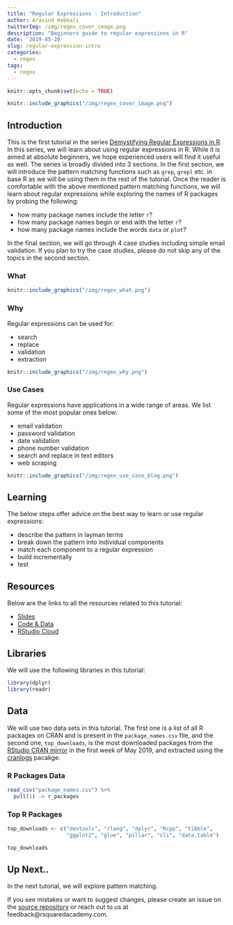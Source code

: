 ```yaml
---
title: "Regular Expressions - Introduction"
author: Aravind Hebbali
twitterImg: /img/regex_cover_image.png
description: "Beginners guide to regular expressions in R"
date: '2019-05-20'
slug: regular-expression-intro
categories:
  - regex
tags:
  - regex
---
```


```r
knitr::opts_chunk$set(echo = TRUE)
```

```r
knitr::include_graphics("/img/regex_cover_image.png")
```

## Introduction

This is the first tutorial in the series [Demystifying Regular Expressions in R](https://tutorials.rsquaredacademy.com/regex/index.html).
In this series, we will learn about using regular expressions in R. While it is 
aimed at absolute beginners, we hope experienced users will find it useful as 
well. The series is broadly divided into 3 sections. In the first section, we 
will introduce the pattern matching functions such as `grep`, `grepl` etc. in 
base R as we will be using them in the rest of the tutorial. Once the reader is 
comfortable with the above mentioned pattern matching functions, we will 
learn about regular expressions while exploring the names of R packages by 
probing the following:

- how many package names include the letter `r`?
- how many package names begin or end with the letter `r`?
- how many package names include the words `data` or `plot`?

In the final section, we will go through 4 case studies including simple email
validation. If you plan to try the case studies, please do not skip any of the
topics in the second section. 

### What

```r
knitr::include_graphics("/img/regex_what.png")
```

### Why

Regular expressions can be used for:

- search
- replace
- validation
- extraction

```r
knitr::include_graphics("/img/regex_why.png")
```

### Use Cases

Regular expressions have applications in a wide range of areas. We list some of 
the most popular ones below:

- email validation
- password validation
- date validation
- phone number validation
- search and replace in text editors
- web scraping

```r
knitr::include_graphics("/img/regex_use_case_blog.png")
```

## Learning

The below steps offer advice on the best way to learn or use regular expressions:

- describe the pattern in layman terms
- break down the pattern into individual components  
- match each component to a regular expression
- build incrementally
- test 

## Resources

Below are the links to all the resources related to this tutorial:

- <a href="https://slides.rsquaredacademy.com/regex/regex.html" target="_blank">Slides</a>
- <a href="https://github.com/rsquaredacademy-education/online-courses/tree/master/regular-expressions-in-r" target="_blank">Code & Data</a>
- <a href="https://rstudio.cloud/project/356612" target="_blank">RStudio Cloud</a>

## Libraries

We will use the following libraries in this tutorial:

```r
library(dplyr)
library(readr)
```

## Data

We will use two data sets in this tutorial. The first one is a list of all R 
packages on CRAN and is present in the `package_names.csv` file, and the
second one, `top_downloads`, is the most downloaded packages from the 
<a href="https://cran.rstudio.com/" target="_blank">RStudio CRAN mirror</a> 
in the first week of May 2019, and extracted using the 
<a href="https://cranlogs.r-pkg.org/#rpackage" target="_blank">cranlogs</a> pacakge. 

### R Packages Data

```r
read_csv("package_names.csv") %>%
  pull(1) -> r_packages 
```

### Top R Packages

```r
top_downloads <- c("devtools", "rlang", "dplyr", "Rcpp", "tibble",    
                   "ggplot2", "glue", "pillar", "cli", "data.table")

top_downloads
```

## Up Next..

In the next tutorial, we will explore pattern matching.

If you see mistakes or want to suggest changes, please create an issue on the
<a href="https://github.com/rsquaredacademy-infra/blog" target="_blank">source repository</a>
or reach out to us at feedback@rsquaredacademy.com.

